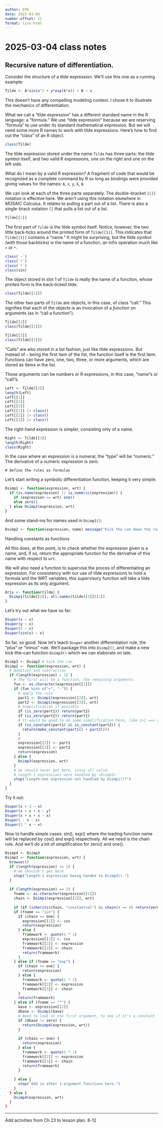 ```yaml
---
author: DTK
date: 2025-03-04
number-offset: 21
format: live-html
---
```


# 2025-03-04 class notes

## Recursive nature of differentiation.

Consider the structure of a tilde expression. We'll use this one as a running example:

```r
Tilde <- A*sin(x^2 + y*exp(k*x)) + B ~ x
```

This doesn't have any compelling modeling context. I chose it to illustrate the mechanics of differentiation.

What we call a "tilde expression" has a different standard name in the R language: a "formula." We use "tilde expression" because we are reserving "formula" to use under its standard mathematical expression. But we will need some more R names to work with tilde expressions. Here's how to find out the "class" of an R object.

```r
class(Tilde)
```

The tilde expression stored under the name `Tilde` has three parts: the tilde symbol itself, and two valid R expressions, one on the right and one on the left side.

What do I mean by a valid R expression? A fragment of code that would be recognized as a complete command by R so long as bindings were provided giving values for the names: `A`, `x`, `y`, `k`, `B`.

We can look at each of the three parts separately. The double-bracket `[[]]` notation is effective here. We aren't using this notation elsewhere in *MOSAIC Calculus*. It relates to pulling a part out of a list. There is also a single-brack notation `[]` that pulls a list out of a list.

```r
Tilde[[1]]
```

The first part of `Tilde` is the tilde symbol itself. Notice, however, the two little back-ticks around the printed form of `Tilde[[1]]`. This indicates that `Tilde[[1]]` contains a "name." It might be surprising, but the tilde symbol (with those backticks) is the name of a function, an infix operation much like `+` or `*`.

```r
class(`~`)
class(`+`)
class(`*`)
class(sin)
```

The object stored in slot 1 of `Tilde` is really the name of a function, whose printed form is the back-ticked tilde.

```r
class(Tilde[[1]])
```

The other two parts of `Tilde` are objects, in this case, of class "call." This signifies that each of the objects is an invocation of a *function* on arguments (as in "call a function").

```r
Tilde[[2]]
class(Tilde[[2]])
```

```r
Tilde[[3]]
class(Tilde[[3]])
```

"Calls" are also stored in a list fashion, just like tilde expressions. But instead of `~` being the first item of the list, the function itself is the first item. Functions can have zero, one, two, three, or more arguments, which are stored as items in the list.

Those arguments can be numbers or R expressions, in this case, "name"s or "call"s.

```r
Left <- Tilde[[2]]
length(Left)
Left[[1]]
Left[[2]]
Left[[3]]
Left[[1]] |> class()
Left[[2]] |> class()
Left[[3]] |> class()
```

The right-hand expression is simpler, consisting only of a name.

```r
Right <- Tilde[[3]]
length(Right)
class(Right)
```

In the case where an expression is a numeral, the "type" will be "numeric." The derivative of a numeric expression is zero.

```webr-r
# define the rules as formulas

```

Let's start writing a symbolic differentiation function, keeping it very simple:

```r
Dsimp1 <- function(expression, wrt) {
  if (is.name(expression) || is.numeric(expression)) {
    if (expression == wrt) one()
    else zero()
  } else Dsimp2(expression, wrt)
}
```

And some stand-ins for names used in `Dsimp1()`:

```r
Dsimp2 <- function(expression, name) message("Kick the can down the road.")
```

Handling constants as functions

All this does, at this point, is to check whether the expression given is a name, and, if so, return the appropriate function for the derivative of this name with respect to `wrt`.

We will also need a function to supervise the proces of differentiating an expression. For consistency with our use of tilde expressions to hold a formula and the WRT variables, this supervisory function will take a tilde expression as its only argument.

```r
Driv <- function(tilde) {
  Dsimp1(tilde[[2]], all.names(tilde[[3]])[1])
}
```

Let's try out what we have so far:

```r
Dsuper(x ~ x)
Dsuper(y ~ x)
Dsuper(3 ~ x)
Dsuper(sin(x) ~ x)
```

So far, so good. Now let's teach `Dsuper` another differentiation rule, the "plus" or "minus" rule. We'll package this into `Dsimp2()`, and make a new kick-the-can function `Dsimp3()` which we can elaborate on late.

```r
Dsimp3 <- Dsimp2 # kick the can
Dsimp2 <- function(expression, wrt) {
  # Addition and subtraction
  if (length(expression) > 1) {
    # The first will be a function, the remaining arguments.
    fun <- as.character(expression[[1]])
    if (fun %in% c("+", "-")) { 
      # apply the rule
      part1 <- Dsimp1(expression[[2]], wrt)
      part2 <- Dsimp1(expression[[3]], wrt)
      # Simplification if possible
      if (is_zero(part1)) return(part2)
      if (is_zero(part2)) return(part1)
      # It would be good to do some simplification here, like 1+1 ==> 2
      if (is_constant(part1) && is_constant(part2)) {
        return(make_constant(part1() + part2()))
      }
      # 
      expression[[2]] <- part1
      expression[[3]] <- part2
      return(expression)
    } else {
      Dsimp3(expression, wrt)
    }
    # we should never get here, since all valid
    # length-1 expressions were handled by <Dsimp1>
    stop("Length-one expression not handled by Dsimp1()?")
  }
}
```

Try it out:

```r
Dsuper(x + 3 ~ x)
Dsuper(x + x + x ~ y)
Dsuper(x + x + x ~ x)
Dsuper( - x ~ x)
Dsuper(3 ^ x ~ x)
```

Now to handle simple cases: sin(), exp() where the leading function name will be replaced by cos() and exp() respectively. All we need is the chain rule. And we'll do a bit of simplification for zero() and one().

```r
Dsimp4 <- Dsimp3
Dsimp3 <- function(expression, wrt) {
  browser()
  if (length(expression) <= 1) {
    # we shouldn't get here
    stop("Length-1 expression being handed to Dsimp3().")
  } 
  
  if (length(expression) == 2) {
    fname <- as.character(expression[[1]])
    chain <- Dsimp1(expression[[2]], wrt)
    
    if (if (inherits(chain, "constantval") && chain() == 0) return(zero)
    if (fname == "sin") {
      if (chain == one) {
        expression[[1]] <- cos
        return(expression)
      } else {
        framework <- quote(1 * 1)
        expression[[1]] <- cos
        framework[[2]] <- expression
        framework[[3]] <- chain
        return(framework)
      }
    } else if (fname == "exp") {
      if (chain == one) {
        return(expression)
      } else {
        framework <- quote(1 * 1)
        framework[[2]] <- expression
        framework[[3]] <- chain
      }
      return(framework)
    } else if (fname == "^") {
      base <- expression[[2]]
      dbase <- Dsimp1(base)
      # Need to look at the first argument, to see if it's a constant
      if (dbase != zero) {
        return(Dsimp4(expression, wrt))
      }
      
      if (chain == one) {
        return(expression)
      } else {
        framework <- quote(1 * 1)
        framework[[2]] <- expression
        framework[[3]] <- chain
        return(framework)
      }
      
    } else {
      stop("Add in other 1-argument functions here.")
    }
  } else {
    Dsimp4(expression, wrt)
  }
}
```
  



-------------

Add activities from Ch 23 to lesson plan. 8-12
